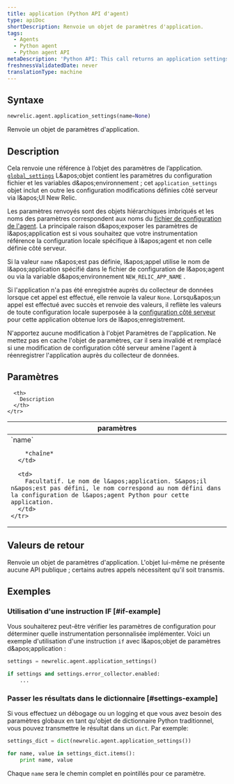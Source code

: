 ```yaml
---
title: application (Python API d'agent)
type: apiDoc
shortDescription: Renvoie un objet de paramètres d'application.
tags:
  - Agents
  - Python agent
  - Python agent API
metaDescription: 'Python API: This call returns an application settings object.'
freshnessValidatedDate: never
translationType: machine
---
```


## Syntaxe

```py
newrelic.agent.application_settings(name=None)
```

Renvoie un objet de paramètres d&apos;application.

## Description

Cela renvoie une référence à l’objet des paramètres de l’application. [`global_settings`](/docs/agents/python-agent/python-agent-api/global_settings) L&amp;apos;objet contient les paramètres du configuration fichier et les variables d&amp;apos;environnement ; cet `application_settings` objet inclut en outre les configuration modifications définies côté serveur via l&amp;apos;UI New Relic.

Les paramètres renvoyés sont des objets hiérarchiques imbriqués et les noms des paramètres correspondent aux noms du [fichier de configuration de l&apos;agent](/docs/agents/python-agent/installation-and-configuration/python-agent-configuration). La principale raison d&amp;apos;exposer les paramètres de l&amp;apos;application est si vous souhaitez que votre instrumentation référence la configuration locale spécifique à l&amp;apos;agent et non celle définie côté serveur.

Si la valeur `name` n&amp;apos;est pas définie, l&amp;apos;appel utilise le nom de l&amp;apos;application spécifié dans le fichier de configuration de l&amp;apos;agent ou via la variable d&amp;apos;environnement `NEW_RELIC_APP_NAME` .

Si l&apos;application n&apos;a pas été enregistrée auprès du collecteur de données lorsque cet appel est effectué, elle renvoie la valeur `None`. Lorsqu&amp;apos;un appel est effectué avec succès et renvoie des valeurs, il reflète les valeurs de toute configuration locale superposée à la [configuration côté serveur](/docs/agents/manage-apm-agents/configuration/configure-agent#ssc) pour cette application obtenue lors de l&amp;apos;enregistrement.

<Callout variant="important">
  N&apos;apportez aucune modification à l&apos;objet Paramètres de l&apos;application. Ne mettez pas en cache l&apos;objet de paramètres, car il sera invalidé et remplacé si une modification de configuration côté serveur amène l&apos;agent à réenregistrer l&apos;application auprès du collecteur de données.
</Callout>

## Paramètres

<table>
  <thead>
    <tr>
      <th width="25%">
        paramètres
      </th>

      <th>
        Description
      </th>
    </tr>
  </thead>

  <tbody>
    <tr>
      <td>
        `name`

        *chaîne*
      </td>

      <td>
        Facultatif. Le nom de l&apos;application. S&apos;il n&apos;est pas défini, le nom correspond au nom défini dans la configuration de l&apos;agent Python pour cette application.
      </td>
    </tr>
  </tbody>
</table>

## Valeurs de retour

Renvoie un objet de paramètres d&apos;application. L&apos;objet lui-même ne présente aucune API publique ; certains autres appels nécessitent qu&apos;il soit transmis.

## Exemples

### Utilisation d&apos;une instruction IF [#if-example]

Vous souhaiterez peut-être vérifier les paramètres de configuration pour déterminer quelle instrumentation personnalisée implémenter. Voici un exemple d&apos;utilisation d&apos;une instruction `if` avec l&amp;apos;objet de paramètres d&amp;apos;application :

```py
settings = newrelic.agent.application_settings()

if settings and settings.error_collector.enabled:
    ...
```

### Passer les résultats dans le dictionnaire [#settings-example]

Si vous effectuez un débogage ou un logging et que vous avez besoin des paramètres globaux en tant qu&apos;objet de dictionnaire Python traditionnel, vous pouvez transmettre le résultat dans un `dict`. Par exemple:

```py
settings_dict = dict(newrelic.agent.application_settings())

for name, value in settings_dict.items():
    print name, value
```

Chaque `name` sera le chemin complet en pointillés pour ce paramètre.